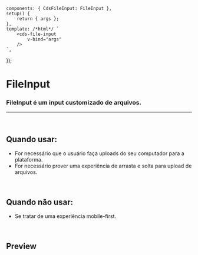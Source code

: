 
<Meta of={FileInputStories} />

	components: { CdsFileInput: FileInput },
	setup() {
		return { args };
	},
	template: /*html*/ `
		<cds-file-input
			v-bind="args" 
		/>
	`,
});

# FileInput

### FileInput é um input customizado de arquivos.

***

<br />

## Quando usar:

* For necessário que o usuário faça uploads do seu computador para a plataforma.
* For necessário prover uma experiência de arrasta e solta para upload de arquivos.

<br />

## Quando não usar:

* Se tratar de uma experiência mobile-first.

<br />

## Preview

<Canvas>
  <Story of={FileInputStories.FileInput} />
</Canvas>

<Controls />
